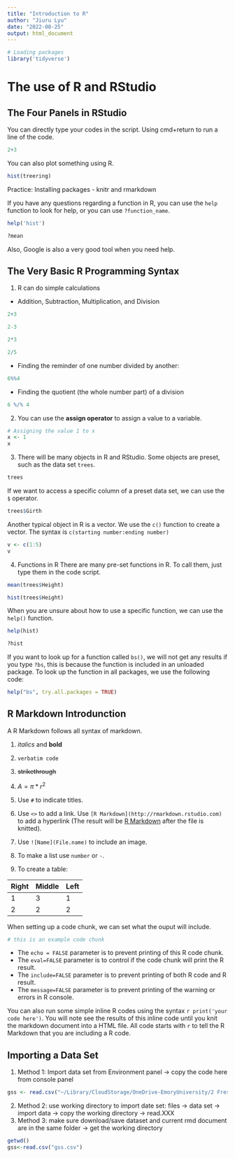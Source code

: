 ```yaml
---
title: "Introduction to R"
author: "Jiuru Lyu"
date: "2022-08-25"
output: html_document
---
```


```r
# Loading packages
library('tidyverse')
```

# The use of R and RStudio

## The Four Panels in RStudio

You can directly type your codes in the script. Using cmd+return to run a line of the code.

```r
2+3
```

You can also plot something using R.

```r
hist(treering)
```

Practice: Installing packages - knitr and rmarkdown

If you have any questions regarding a function in R, you can use the `help` function to look for help, or you can use `?function_name`.

```r
help('hist')
```

```r
?mean
```

Also, Google is also a very good tool when you need help.

## The Very Basic R Programming Syntax

1.  R can do simple calculations

-   Addition, Subtraction, Multiplication, and Division

```r
2+3
```

```r
2-3
```

```r
2*3
```

```r
2/5
```

-   Finding the reminder of one number divided by another:

```r
6%%4
```

-   Finding the quotient (the whole number part) of a division

```r
6 %/% 4
```

2.  You can use the **assign operator** to assign a value to a variable.

```r
# Assigning the value 1 to x
x <- 1
x
```

3.  There will be many objects in R and RStudio. Some objects are preset, such as the data set `trees`.

```r
trees
```

If we want to access a specific column of a preset data set, we can use the `$` operator.

```r
trees$Girth
```

Another typical object in R is a vector. We use the `c()` function to create a vector. The syntax is `c(starting number:ending number)`

```r
v <- c(1:5)
v
```

4.  Functions in R There are many pre-set functions in R. To call them, just type them in the code script.

```r
mean(trees$Height)
```

```r
hist(trees$Height)
```

When you are unsure about how to use a specific function, we can use the `help()` function.

```r
help(hist)
```

```r
?hist
```

If you want to look up for a function called `bs()`, we will not get any results if you type `?bs`, this is because the function is included in an unloaded package. To look up the function in all packages, we use the following code:

```r
help("bs", try.all.packages = TRUE)
```

## R Markdown Introdunction

A R Markdown follows all syntax of markdown.

1.  *italics* and **bold**

2.  `verbatim code`

3.  ~~strikethrough~~

4.  $A=\pi *r^{2}$

5.  Use `#` to indicate titles.

6.  Use `<>` to add a link. Use `[R Markdown](http://rmarkdown.rstudio.com)` to add a hyperlink (The result will be [R Markdown](http://rmarkdown.rstudio.com) after the file is knitted).

7.  Use `![Name](File.name)` to include an image.

8.  To make a list use `number` or `-`.

9.  To create a table: 

| Right | Middle | Left |
|:------|:-------|:-----|
| 1     | 3      | 1    |
| 2     | 2      | 2    |

When setting up a code chunk, we can set what the ouput will include.

```r
# this is an example code chunk
```

-   The `echo = FALSE` parameter is to prevent printing of this R code chunk.
-   The `eval=FALSE` parameter is to control if the code chunk will print the R result.
-   The `include=FALSE` parameter is to prevent printing of both R code and R result.
-   The `message=FALSE` parameter is to prevent printing of the warning or errors in R console.

You can also run some simple inline R codes using the syntax `r print('your code here')`. You will note see the results of this inline code until you knit the markdown document into a HTML file. All code starts with `r` to tell the R Markdown that you are including a R code.

## Importing a Data Set
1. Method 1: Import data set from Environment panel -> copy the code here from console panel
```r
gss <- read.csv("~/Library/CloudStorage/OneDrive-EmoryUniversity/2 Freshman/1 Fall 2022/QTM 150/Labs/Lab_1/gss.csv")
```
2. Method 2: use working directory to import date set: files -> data set -> import data -> copy the working directory -> read.XXX
3. Method 3: make sure download/save dataset and current rmd document are in the same folder -> get the working directory
```r
getwd()
gss<-read.csv("gss.csv")
```

